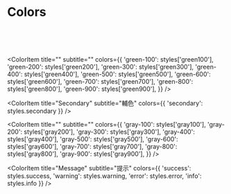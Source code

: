 

<Meta title="Colors" />

# Colors

<br />
<br />
<br />


<ColorPalette>
  <ColorItem 
    title="Primary" 
    subtitle="主色" 
    colors={{ 'primary': styles.primary }} 
  />

  <ColorItem
    title=""
    subtitle=""
    colors={{
      'green-100': styles['green100'],
      'green-200': styles['green200'],
      'green-300': styles['green300'],
      'green-400': styles['green400'],
      'green-500': styles['green500'],
      'green-600': styles['green600'],
      'green-700': styles['green700'],
      'green-800': styles['green800'],
      'green-900': styles['green900'],
    }}
  />

  <ColorItem 
    title="Secondary" 
    subtitle="輔色" 
    colors={{ 'secondary': styles.secondary }} 
  />

  <ColorItem
    title=""
    subtitle=""
    colors={{
      'gray-100': styles['gray100'],
      'gray-200': styles['gray200'],
      'gray-300': styles['gray300'],
      'gray-400': styles['gray400'],
      'gray-500': styles['gray500'],
      'gray-600': styles['gray600'],
      'gray-700': styles['gray700'],
      'gray-800': styles['gray800'],
      'gray-900': styles['gray900'],
    }}
  />

  <ColorItem 
    title="Message" 
    subtitle="提示" 
    colors={{ 
      'success': styles.success,
      'warning': styles.warning,
      'error': styles.error,
      'info': styles.info
    }} 
  />
</ColorPalette>